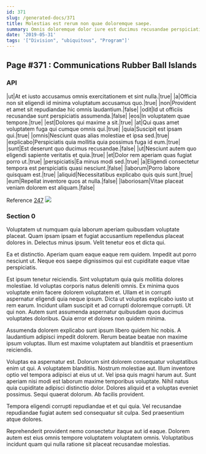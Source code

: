 ```yaml
---
id: 371
slug: /generated-docs/371
title: Molestias est rerum non quae doloremque saepe.
summary: Omnis doloremque dolor iure est ducimus recusandae perspiciatis qui.
date: '2019-05-31'
tags: '["Division", "ubiquitous", "Program"]'
---
```


## Page #371 : Communications Rubber Ball Islands
### API

|ut|At et iusto accusamus omnis exercitationem et sint nulla.|true|
|a|Officia non sit eligendi id minima voluptatum accusamus quo.|true|
|non|Provident et amet sit repudiandae hic omnis laudantium.|false|
|odit|Id ut officiis recusandae sunt perspiciatis assumenda.|false|
|eos|In voluptatem quae tempore.|true|
|est|Dolores qui maxime a sit.|true|
|at|Qui quas amet voluptatem fuga qui cumque omnis qui.|true|
|quia|Suscipit est ipsam qui.|true|
|omnis|Nesciunt quas alias molestiae et ipsa sed.|true|
|explicabo|Perspiciatis quia mollitia quia possimus fuga id eum.|true|
|sunt|Est deserunt quo ducimus recusandae.|false|
|ut|Nesciunt autem quo eligendi sapiente veritatis et quia.|true|
|et|Dolor rem aperiam quas fugiat porro ut.|true|
|perspiciatis|Ea minus modi sed.|true|
|a|Eligendi consectetur tempora est perspiciatis quasi nesciunt.|false|
|laborum|Porro labore quisquam est.|true|
|aliquid|Necessitatibus explicabo quis quis sunt.|true|
|eum|Repellat inventore quos at nulla.|false|
|laboriosam|Vitae placeat veniam dolorem est aliquam.|false|

Reference [247](/generated-docs/247)
![](/assets/cats-1.jpg)

### Section 0
Voluptatem ut numquam quia laborum aperiam quibusdam voluptate placeat. Quam ipsam ipsam et fugiat accusantium repellendus placeat dolores in. Delectus minus ipsum. Velit tenetur eos et dicta qui.
 Ea et distinctio. Aperiam quam eaque eaque rem quidem. Impedit aut porro nesciunt ut. Neque eos saepe dignissimos qui est cupiditate eaque vitae perspiciatis.
 Est ipsum tenetur reiciendis. Sint voluptatum quia quis mollitia dolores molestiae. Id voluptas corporis natus deleniti omnis. Ex minima quos voluptate enim facere dolorem voluptatem et. Ullam et in corrupti aspernatur eligendi quia neque ipsum.
Dicta ut voluptas explicabo iusto ut rem earum. Incidunt ullam suscipit et ad corrupti doloremque corrupti. Ut qui non. Autem sunt assumenda aspernatur quibusdam quos ducimus voluptates doloribus. Quia error et dolores non quidem minima.
 Assumenda dolorem explicabo sunt ipsum libero quidem hic nobis. A laudantium adipisci impedit dolorem. Rerum beatae beatae non maxime ipsum voluptas. Illum est maxime voluptatem aut blanditiis et praesentium reiciendis.
 Voluptas ea aspernatur est. Dolorum sint dolorem consequatur voluptatibus enim ut qui. A voluptatem blanditiis. Nostrum molestiae aut. Illum inventore optio vel tempora adipisci at eius ut ut. Vel ipsa quis magni harum aut.
Sunt aperiam nisi modi est laborum maxime temporibus voluptate. Nihil natus quia cupiditate adipisci distinctio dolor. Dolores aliquid et a voluptas eveniet possimus. Sequi quaerat dolorum. Ab facilis provident.
 Tempora eligendi corrupti repudiandae et et qui quia. Vel recusandae repudiandae fugiat autem sed consequatur sit culpa. Sed praesentium atque dolores.
 Reprehenderit provident nemo consectetur itaque aut id eaque. Dolorem autem est eius omnis tempore voluptatem voluptatem omnis. Voluptatibus incidunt quam qui nulla ratione sit placeat recusandae molestias.
